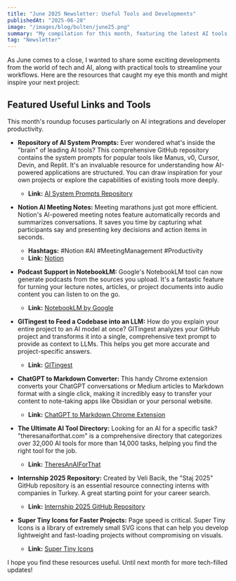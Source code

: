 ```yaml
---
title: "June 2025 Newsletter: Useful Tools and Developments"
publishedAt: "2025-06-28"
image: "/images/blog/bulten/june25.png"
summary: "My compilation for this month, featuring the latest AI tools, repos, and useful links to boost productivity and inspire developers and tech enthusiasts."
tag: "Newsletter"
---
```


As June comes to a close, I wanted to share some exciting developments from the world of tech and AI, along with practical tools to streamline your workflows. Here are the resources that caught my eye this month and might inspire your next project:

## Featured Useful Links and Tools

This month's roundup focuses particularly on AI integrations and developer productivity.

* **Repository of AI System Prompts:** Ever wondered what's inside the "brain" of leading AI tools? This comprehensive GitHub repository contains the system prompts for popular tools like Manus, v0, Cursor, Devin, and Replit. It's an invaluable resource for understanding how AI-powered applications are structured. You can draw inspiration for your own projects or explore the capabilities of existing tools more deeply.
    * **Link:** [AI System Prompts Repository](https://url.efekurucay.com/sysprompts)

* **Notion AI Meeting Notes:** Meeting marathons just got more efficient. Notion's AI-powered meeting notes feature automatically records and summarizes conversations. It saves you time by capturing what participants say and presenting key decisions and action items in seconds.
    * **Hashtags:** #Notion #AI #MeetingManagement #Productivity
    * **Link:** [Notion](https://www.notion.so/)

* **Podcast Support in NotebookLM:** Google's NotebookLM tool can now generate podcasts from the sources you upload. It's a fantastic feature for turning your lecture notes, articles, or project documents into audio content you can listen to on the go.
    * **Link:** [NotebookLM by Google](https://notebooklm.google.com/)

* **GITingest to Feed a Codebase into an LLM:** How do you explain your entire project to an AI model at once? GITingest analyzes your GitHub project and transforms it into a single, comprehensive text prompt to provide as context to LLMs. This helps you get more accurate and project-specific answers.
    * **Link:** [GITingest](https://gitingest.com/)

* **ChatGPT to Markdown Converter:** This handy Chrome extension converts your ChatGPT conversations or Medium articles to Markdown format with a single click, making it incredibly easy to transfer your content to note-taking apps like Obsidian or your personal website.
    * **Link:** [ChatGPT to Markdown Chrome Extension](https://url.efekurucay.com/gpttomd)

* **The Ultimate AI Tool Directory:** Looking for an AI for a specific task? "theresanaiforthat.com" is a comprehensive directory that categorizes over 32,000 AI tools for more than 14,000 tasks, helping you find the right tool for the job.
    * **Link:** [TheresAnAIForThat](https://theresanaiforthat.com/)

* **Internship 2025 Repository:** Created by Veli Bacik, the "Staj 2025" GitHub repository is an essential resource connecting interns with companies in Turkey. A great starting point for your career search.
    * **Link:** [Internship 2025 GitHub Repository](https://github.com/VB10/staj2025)

* **Super Tiny Icons for Faster Projects:** Page speed is critical. Super Tiny Icons is a library of extremely small SVG icons that can help you develop lightweight and fast-loading projects without compromising on visuals.
    * **Link:** [Super Tiny Icons](https://github.com/edent/SuperTinyIcons)

I hope you find these resources useful. Until next month for more tech-filled updates!